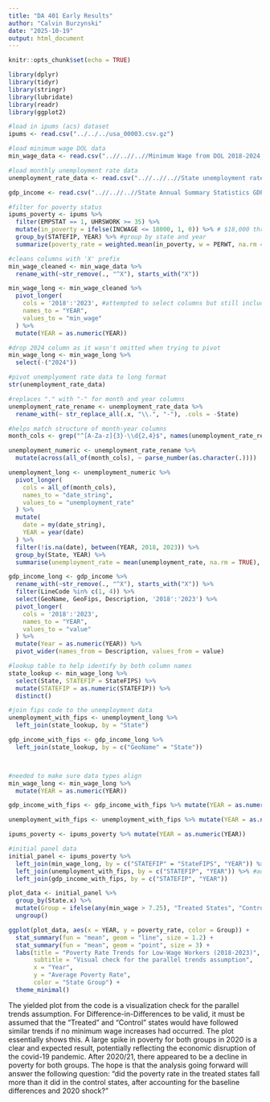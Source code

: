 ```yaml
---
title: "DA 401 Early Results"
author: "Calvin Burzynski"
date: "2025-10-19"
output: html_document
---
```


```r
knitr::opts_chunk$set(echo = TRUE)
```

```r
library(dplyr)
library(tidyr)
library(stringr)
library(lubridate)
library(readr)
library(ggplot2)

#load in ipums (acs) dataset
ipums <- read.csv("../../../usa_00003.csv.gz")

#load minimum wage DOL data
min_wage_data <- read.csv("..//..//..//Minimum Wage from DOL 2018-2024.csv")

#load monthly unemployment rate data
unemployment_rate_data <- read.csv("..//..//..//State unemployment rates over the last 10 years, seasonally adjusted_BLS.csv")

gdp_income <- read.csv("..//..//..//State Annual Summary Statistics GDP Income.csv", skip = 3)
```

```r
#filter for poverty status
ipums_poverty <- ipums %>% 
  filter(EMPSTAT == 1, UHRSWORK >= 35) %>% 
  mutate(in_poverty = ifelse(INCWAGE <= 18000, 1, 0)) %>% # $18,000 threshold to account for recent changes in inflation
  group_by(STATEFIP, YEAR) %>% #group by state and year
  summarize(poverty_rate = weighted.mean(in_poverty, w = PERWT, na.rm = TRUE), .groups = "drop")
```


```r
#cleans columns with 'X' prefix
min_wage_cleaned <- min_wage_data %>%
  rename_with(~str_remove(., "^X"), starts_with("X"))

min_wage_long <- min_wage_cleaned %>%
  pivot_longer(
    cols = '2018':'2023', #attempted to select columns but still included 2024 column
    names_to = "YEAR",
    values_to = "min_wage"
  ) %>%
  mutate(YEAR = as.numeric(YEAR))

#drop 2024 column as it wasn't omitted when trying to pivot
min_wage_long <- min_wage_long %>%
  select(-("2024"))
```

```r
#pivot unemplyoment rate data to long format
str(unemployment_rate_data)

#replaces "." with "-" for month and year columns
unemployment_rate_rename <- unemployment_rate_data %>%
  rename_with(~ str_replace_all(.x, "\\.", "-"), .cols = -State)

#helps match structure of month-year columns 
month_cols <- grep("^[A-Za-z]{3}-\\d{2,4}$", names(unemployment_rate_rename), value = TRUE)

unemployment_numeric <- unemployment_rate_rename %>%
  mutate(across(all_of(month_cols), ~ parse_number(as.character(.))))

unemployment_long <- unemployment_numeric %>%
  pivot_longer(
    cols = all_of(month_cols), 
    names_to = "date_string", 
    values_to = "unemployment_rate"
  ) %>%
  mutate(
    date = my(date_string), 
    YEAR = year(date)
  ) %>%
  filter(!is.na(date), between(YEAR, 2018, 2023)) %>%
  group_by(State, YEAR) %>%
  summarise(unemployment_rate = mean(unemployment_rate, na.rm = TRUE), .groups = 'drop')
```

```r
gdp_income_long <- gdp_income %>%
  rename_with(~str_remove(., "^X"), starts_with("X")) %>%
  filter(LineCode %in% c(1, 4)) %>%
  select(GeoName, GeoFips, Description, '2018':'2023') %>%
  pivot_longer(
    cols = '2018':'2023',
    names_to = "YEAR",
    values_to = "value"
  ) %>%
  mutate(Year = as.numeric(YEAR)) %>%
  pivot_wider(names_from = Description, values_from = value)
```


```r
#lookup table to help identify by both column names
state_lookup <- min_wage_long %>%
  select(State, STATEFIP = StateFIPS) %>%
  mutate(STATEFIP = as.numeric(STATEFIP)) %>%
  distinct()

#join fips code to the unemployment data
unemployment_with_fips <- unemployment_long %>%
  left_join(state_lookup, by = "State")

gdp_income_with_fips <- gdp_income_long %>%
  left_join(state_lookup, by = c("GeoName" = "State"))



#needed to make sure data types align
min_wage_long <- min_wage_long %>%
  mutate(YEAR = as.numeric(YEAR))

gdp_income_with_fips <- gdp_income_with_fips %>% mutate(YEAR = as.numeric(YEAR))

unemployment_with_fips <- unemployment_with_fips %>% mutate(YEAR = as.numeric(YEAR))

ipums_poverty <- ipums_poverty %>% mutate(YEAR = as.numeric(YEAR))

#initial panel data
initial_panel <- ipums_poverty %>%
  left_join(min_wage_long, by = c("STATEFIP" = "StateFIPS", "YEAR")) %>% #add minimum wage data
  left_join(unemployment_with_fips, by = c("STATEFIP", "YEAR")) %>% #add unemployment data
  left_join(gdp_income_with_fips, by = c("STATEFIP", "YEAR"))
```

```r
plot_data <- initial_panel %>%
  group_by(State.x) %>%
  mutate(Group = ifelse(any(min_wage > 7.25), "Treated States", "Control States")) %>%
  ungroup()

ggplot(plot_data, aes(x = YEAR, y = poverty_rate, color = Group)) + 
  stat_summary(fun = "mean", geom = "line", size = 1.2) + 
  stat_summary(fun = "mean", geom = "point", size = 3) + 
  labs(title = "Poverty Rate Trends for Low-Wage Workers (2018-2023)", 
       subtitle = "Visual check for the parallel trends assumption", 
       x = "Year", 
       y = "Average Poverty Rate", 
       color = "State Group") + 
  theme_minimal()
```

The yielded plot from the code is a visualization check for the parallel trends assumption. For Difference-in-Differences to be valid, it must be assumed that the "Treated" and "Control" states would have followed similar trends if no minimum wage increases had occurred. The plot essentially shows this. A large spike in poverty for both groups in 2020 is a clear and expected result, potentially reflecting the economic disruption of the covid-19 pandemic. After 2020/21, there appeared to be a decline in poverty for both groups. The hope is that the analysis going forward will answer the following question: "did the poverty rate in the treated states fall more than it did in the control states, after accounting for the baseline differences and 2020 shock?"